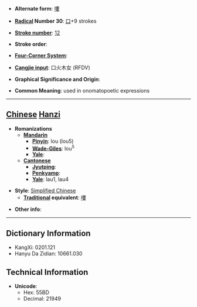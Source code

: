 * '''Alternate form''': [[嘍]]

* '''[[Wiktionary:Chinese radical index| Radical]] Number 30''': [[Wiktionary:Chinese radical index 口|口]]+9 strokes

* '''[[Wiktionary:Chinese total strokes index|Stroke number]]''': [[Wiktionary:Chinese total strokes index 12|12]]

* '''Stroke order''': 

* '''[[Wiktionary:Chinese four corner index|Four-Corner System]]''': 

* '''[[Wiktionary:Chinese Cangjie index|Cangjie input]]''': 口火木女 (RFDV)

* '''Graphical Significance and Origin''': 

* '''Common Meaning''': used in onomatopoetic expressions

----

== [[Chinese]] [[Hanzi]] ==

* '''Romanizations'''
** '''[[Mandarin]]'''
*** '''[[Pinyin]]''': lou (lou5)
*** '''[[Wade-Giles]]''': lou<sup>5</sup>
*** '''[[Yale]]''': 
** '''[[Cantonese]]'''
*** '''[[Jyutping]]''':
*** '''[[Penkyamp]]''': 
*** '''[[Yale]]''': lau1, lau4

* '''Style''': [[Simplified Chinese]] 
** '''[[Traditional Chinese|Traditional]] equivalent''': [[嘍]]

* '''Other info''': 

----

== Dictionary Information ==

* KangXi: 0201.121
* Hanyu Da Zidian: 10661.030

== Technical Information ==

* '''Unicode''':
** Hex: 55BD
** Decimal: 21949